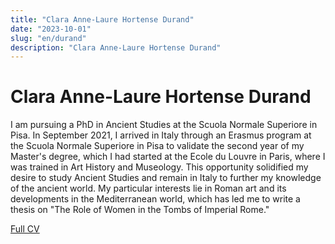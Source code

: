 ```yaml
---
title: "Clara Anne-Laure Hortense Durand"
date: "2023-10-01"
slug: "en/durand"
description: "Clara Anne-Laure Hortense Durand"
---
```


# Clara Anne-Laure Hortense Durand

I am pursuing a PhD in Ancient Studies at the Scuola Normale Superiore in Pisa. In September 2021, I arrived in Italy through an Erasmus program at the Scuola Normale Superiore in Pisa to validate the second year of my Master's degree, which I had started at the Ecole du Louvre in Paris, where I was trained in Art History and Museology. This opportunity solidified my desire to study Ancient Studies and remain in Italy to further my knowledge of the ancient world. My particular interests lie in Roman art and its developments in the Mediterranean world, which has led me to write a thesis on "The Role of Women in the Tombs of Imperial Rome."

<a href="CV_Durand" target="_blank">
  Full CV
</a>
